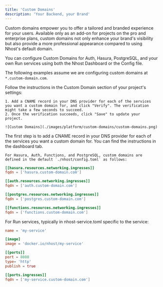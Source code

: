 ```yaml
---
title: 'Custom Domains'
description: 'Your Backend, your Brand'
---
```


Custom domains empower you to offer a tailored and branded experience for your users. Available only as an add-on for projects on the pro and enterprise plans, custom domains not only enhance your brand's visibility but also provide a more professional appearance compared to using Nhost's default domain.

You can configure Custom Domains for Auth, Hasura, PostgreSQL, and your own Run services using both the Nhost Dashboard or the Config file.

The following examples assume we are configuring custom domains at `*.custom-domain.com`.


<Tabs>
  <Tab title="Dashboard">
    Follow the instructions in the Custom Domain section of your project's settings:

    1. Add a CNAME record in your DNS provider for each of the services you want a custom domain for, and click "Verify". The verification might take a few seconds to succeed.
    2. Once the verification succeeds, click "Save" to update your project.

    ![Custom Domains](./images/platform/custom-domains/custom-domains.png)

  </Tab>

  <Tab title="Config File">
    The first step is to add a CNAME record in your DNS provider for each of the services you want a custom domain for. You can find the instructions in the dashboard tab.

    For Hasura, Auth, Functions, and PostgreSQL, custom domains are defined in the default `./nhost/config.toml` as follows:

```toml
[[hasura.resources.networking.ingresses]]
fqdn = ['hasura.custom-domain.com']

[[auth.resources.networking.ingresses]]
fqdn = ['auth.custom-domain.com']

[[postgres.resources.networking.ingresses]]
fqdn = ['postgres.custom-domain.com']

[[functions.resources.networking.ingresses]]
fqdn = ['functions.custom-domain.com']
```

For Run services, typically in nhost-service.toml specific to the service:

```toml
name = 'my-service'

[image]
image = 'docker.io/nhost/my-service'

[[ports]]
port = 8080
type= 'http'
publish = true

[[ports.ingresses]]
fqdn = ['my-service.custom-domain.com']
```

  </Tab>
</Tabs>


